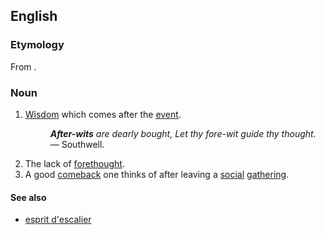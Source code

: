 ==English==

===Etymology===
From {{prefix|after|wit}}.

===Noun===
{{infl|en|noun}}

# [[wisdom|Wisdom]] which comes after the [[event]].
#: '''''After-wits''' are dearly bought, Let thy fore-wit guide thy thought.'' ― Southwell.
# The lack of [[forethought]].
# A good [[comeback]] one thinks of after leaving a [[social]] [[gathering]].

====See also====
*[[esprit d'escalier]]